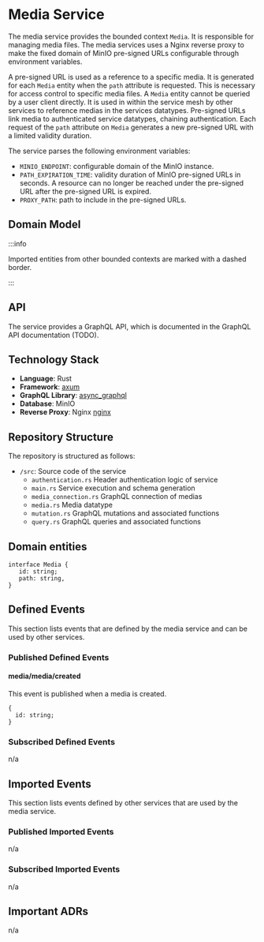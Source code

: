 
# Media Service

The media service provides the bounded context `Media`.
It is responsible for managing media files.
The media services uses a Nginx reverse proxy to make the fixed domain of MinIO pre-signed URLs configurable through environment variables.

A pre-signed URL is used as a reference to a specific media. It is generated for each `Media` entity when the `path` attribute is requested.
This is necessary for access control to specific media files. A `Media` entity cannot be queried by a user client directly.
It is used in within the service mesh by other services to reference medias in the services datatypes.
Pre-signed URLs link media to authenticated service datatypes, chaining authentication. Each request of the `path` attribute on `Media` generates a new pre-signed URL with a limited validity duration.

The service parses the following environment variables:

- `MINIO_ENDPOINT`: configurable domain of the MinIO instance.
- `PATH_EXPIRATION_TIME`: validity duration of MinIO pre-signed URLs in seconds. A resource can no longer be reached under the pre-signed URL after the pre-signed URL is expired.
- `PROXY_PATH`: path to include in the pre-signed URLs.

## Domain Model

<CustomImage path="/renderedDiagrams/mediaDomainModel" width="216.50013771199997" height="93.5" />

:::info

Imported entities from other bounded contexts are marked with a dashed border.

:::

## API

The service provides a GraphQL API, which is documented in the GraphQL API documentation (TODO).

## Technology Stack

- **Language**: Rust
- **Framework**: [axum](https://docs.rs/axum/latest/axum/)
- **GraphQL Library**: [async_graphql](https://docs.rs/async-graphql/latest/async_graphql/)
- **Database**: MinIO
- **Reverse Proxy**: Nginx [nginx](https://nginx.org/en/)

## Repository Structure

The repository is structured as follows:

<div className="repository-structure">

- `/src`: Source code of the service
  - `authentication.rs` Header authentication logic of service
  - `main.rs` Service execution and schema generation
  - `media_connection.rs` GraphQL connection of medias
  - `media.rs` Media datatype
  - `mutation.rs` GraphQL mutations and associated functions
  - `query.rs` GraphQL queries and associated functions

</div>

## Domain entities

```
interface Media {
   id: string;
   path: string,
}
```

## Defined Events

This section lists events that are defined by the media service and can be used by other services.

### Published Defined Events

#### media/media/created

This event is published when a media is created.

```tsx
{
  id: string;
}
```

### Subscribed Defined Events

n/a

## Imported Events

This section lists events defined by other services that are used by the media service.

### Published Imported Events

n/a

### Subscribed Imported Events

n/a

## Important ADRs

n/a

